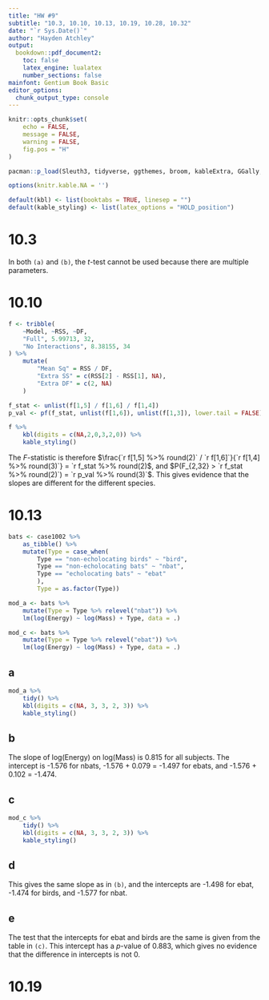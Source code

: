 ```yaml
---
title: "HW #9"
subtitle: "10.3, 10.10, 10.13, 10.19, 10.28, 10.32"
date: "`r Sys.Date()`"
author: "Hayden Atchley"
output:
  bookdown::pdf_document2:
    toc: false
    latex_engine: lualatex
    number_sections: false
mainfont: Gentium Book Basic
editor_options: 
  chunk_output_type: console
---
```


```r
knitr::opts_chunk$set(
	echo = FALSE,
	message = FALSE,
	warning = FALSE,
	fig.pos = "H"
)

pacman::p_load(Sleuth3, tidyverse, ggthemes, broom, kableExtra, GGally, default)

options(knitr.kable.NA = '')

default(kbl) <- list(booktabs = TRUE, linesep = "")
default(kable_styling) <- list(latex_options = "HOLD_position")
```

# 10.3

In both `(a)` and `(b)`, the _t_-test cannot be used because there are multiple parameters.

# 10.10

```r
f <- tribble(
	~Model, ~RSS, ~DF,
	"Full", 5.99713, 32,
	"No Interactions", 8.38155, 34
) %>% 
	mutate(
		"Mean Sq" = RSS / DF,
		"Extra SS" = c(RSS[2] - RSS[1], NA),
		"Extra DF" = c(2, NA)
	) 

f_stat <- unlist(f[1,5] / f[1,6] / f[1,4])
p_val <- pf(f_stat, unlist(f[1,6]), unlist(f[1,3]), lower.tail = FALSE)

f %>% 
	kbl(digits = c(NA,2,0,3,2,0)) %>% 
	kable_styling()
```

The _F_-statistic is therefore $\frac{`r f[1,5] %>% round(2)` / `r f[1,6]`}{`r f[1,4] %>% round(3)`} = `r f_stat %>% round(2)$, and $P(F_{2,32} > `r f_stat %>% round(2)`) = `r p_val %>% round(3)`$. This gives evidence that the slopes are different for the different species.

# 10.13

```r
bats <- case1002 %>% 
	as_tibble() %>% 
	mutate(Type = case_when(
		Type == "non-echolocating birds" ~ "bird",
		Type == "non-echolocating bats" ~ "nbat",
		Type == "echolocating bats" ~ "ebat"
		),
		Type = as.factor(Type))

mod_a <- bats %>% 
	mutate(Type = Type %>% relevel("nbat")) %>% 
	lm(log(Energy) ~ log(Mass) + Type, data = .)

mod_c <- bats %>% 
	mutate(Type = Type %>% relevel("ebat")) %>% 
	lm(log(Energy) ~ log(Mass) + Type, data = .)
```

## a

```r
mod_a %>% 
	tidy() %>% 
	kbl(digits = c(NA, 3, 3, 2, 3)) %>% 
	kable_styling()
```

## b

The slope of log(Energy) on log(Mass) is 0.815 for all subjects. The intercept is -1.576 for nbats, -1.576 + 0.079 = -1.497 for ebats, and -1.576 + 0.102 = -1.474.

## c

```r
mod_c %>% 
	tidy() %>% 
	kbl(digits = c(NA, 3, 3, 2, 3)) %>% 
	kable_styling()
```

## d

This gives the same slope as in `(b)`, and the intercepts are -1.498 for ebat, -1.474 for birds, and -1.577 for nbat.

## e

The test that the intercepts for ebat and birds are the same is given from the table in `(c)`. This intercept has a _p_-value of 0.883, which gives no evidence that the difference in intercepts is not 0.

# 10.19


